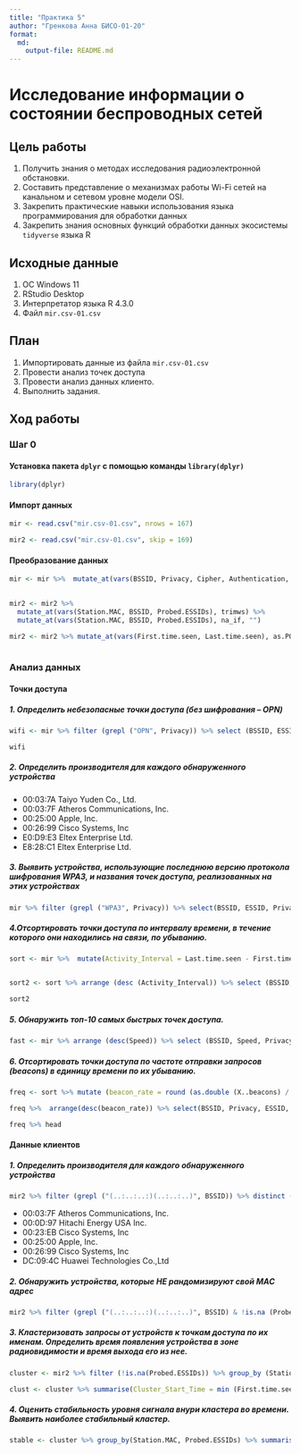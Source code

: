 ```yaml
---
title: "Практика 5"
author: "Гренкова Анна БИСО-01-20"
format: 
  md:
    output-file: README.md
---
```


# Исследование информации о состоянии беспроводных сетей

## Цель работы

1. Получить знания о методах исследования радиоэлектронной обстановки.
2. Составить представление о механизмах работы Wi-Fi сетей на канальном и сетевом уровне модели OSI.
3. Закрепить практические навыки использования языка программирования для обработки данных
4. Закрепить знания основных функций обработки данных экосистемы `tidyverse` языка R

## Исходные данные

1.  ОС Windows 11
2.  RStudio Desktop
3.  Интерпретатор языка R 4.3.0
4.  Файл `mir.csv-01.csv`

## План

1. Импортировать данные из файла `mir.csv-01.csv`
2. Провести анализ точек доступа
3. Провести анализ данных клиенто.
4. Выполнить задания.

## Ход работы

### Шаг 0

#### Установка пакета `dplyr` с помощью команды `library(dplyr)`

```r
library(dplyr)
```

#### Импорт данных
```r
mir <- read.csv("mir.csv-01.csv", nrows = 167)

```
```r
mir2 <- read.csv("mir.csv-01.csv", skip = 169)

```
#### Преобразование данных

```r
mir <- mir %>%  mutate_at(vars(BSSID, Privacy, Cipher, Authentication, LAN.IP, ESSID), trimws) %>% mutate_at(vars(BSSID, Privacy, Cipher, Authentication, LAN.IP, ESSID), na_if, "") %>% mutate_at(vars(First.time.seen, Last.time.seen), as.POSIXct, format = "%Y-%m-%d %H:%M:%S")
  
```
```r
mir2 <- mir2 %>% 
  mutate_at(vars(Station.MAC, BSSID, Probed.ESSIDs), trimws) %>%
  mutate_at(vars(Station.MAC, BSSID, Probed.ESSIDs), na_if, "")

mir2 <- mir2 %>% mutate_at(vars(First.time.seen, Last.time.seen), as.POSIXct, format = "%Y-%m-%d %H:%M:%S") %>% mutate_at(vars(Power, X..packets), as.integer) %>% filter(!is.na(BSSID))
  
```

### Анализ данных

#### Точки доступа

##### 1. Определить небезопасные точки доступа (без шифрования – OPN)

```r
wifi <- mir %>% filter (grepl ("OPN", Privacy)) %>% select (BSSID, ESSID) %>% arrange (BSSID) %>% distinct

wifi
```

##### 2.  Определить производителя для каждого обнаруженного устройства

+ 00:03:7A Taiyo Yuden Co., Ltd.
+ 00:03:7F Atheros Communications, Inc.
+ 00:25:00 Apple, Inc.
+ 00:26:99 Cisco Systems, Inc
+ E0:D9:E3 Eltex Enterprise Ltd.
+ E8:28:C1 Eltex Enterprise Ltd.

##### 3.  Выявить устройства, использующие последнюю версию протокола шифрования WPA3, и названия точек доступа, реализованных на этих устройствах

```r
mir %>% filter (grepl ("WPA3", Privacy)) %>% select(BSSID, ESSID, Privacy)
```

##### 4.Отсортировать точки доступа по интервалу времени, в течение которого они находились на связи, по убыванию.

```r
sort <- mir %>%  mutate(Activity_Interval = Last.time.seen - First.time.seen)


sort2 <- sort %>% arrange (desc (Activity_Interval)) %>% select (BSSID, First.time.seen, Last.time.seen, Activity_Interval)

sort2
```

##### 5. Обнаружить топ-10 самых быстрых точек доступа.

```r
fast <- mir %>% arrange (desc(Speed)) %>% select (BSSID, Speed, Privacy, ESSID) %>% head (10)
```

##### 6. Отсортировать точки доступа по частоте отправки запросов (beacons) в единицу времени по их убыванию.

```r
freq <- sort %>% mutate (beacon_rate = round (as.double (X..beacons) / as.integer (Activity_Interval), digits = 2)) %>% filter(!is.infinite(beacon_rate) & !is.na(beacon_rate))

freq %>%  arrange(desc(beacon_rate)) %>% select(BSSID, Privacy, ESSID, beacon_rate) %>% filter(beacon_rate != 0)

freq %>% head
```

#### Данные клиентов

##### 1. Определить производителя для каждого обнаруженного устройства

```r
mir2 %>% filter (grepl ("(..:..:..:)(..:..:..)", BSSID)) %>% distinct (BSSID)
```
+   00:03:7F Atheros Communications, Inc.
+   00:0D:97 Hitachi Energy USA Inc.
+   00:23:EB Cisco Systems, Inc
+   00:25:00 Apple, Inc.
+   00:26:99 Cisco Systems, Inc
+   DC:09:4C Huawei Technologies Co.,Ltd

##### 2. Обнаружить устройства, которые НЕ рандомизируют свой MAC адрес


```r
mir2 %>% filter (grepl ("(..:..:..:)(..:..:..)", BSSID) & !is.na (Probed.ESSIDs)) %>% select (BSSID, Probed.ESSIDs) %>% group_by (BSSID, Probed.ESSIDs) %>% filter (n() > 1) %>% arrange (BSSID) %>% unique()
```


##### 3.  Кластеризовать запросы от устройств к точкам доступа по их именам. Определить время появления устройства в зоне радиовидимости и время выхода его из нее.

```r
cluster <- mir2 %>% filter (!is.na(Probed.ESSIDs)) %>% group_by (Station.MAC, Probed.ESSIDs) %>% arrange (First.time.seen)

clust <- cluster %>% summarise(Cluster_Start_Time = min (First.time.seen), Cluster_End_Time = max(Last.time.seen), Total_Power = sum(Power))
```


##### 4. Оценить стабильность уровня сигнала внури кластера во времени. Выявить наиболее стабильный кластер.

```r
stable <- cluster %>% group_by(Station.MAC, Probed.ESSIDs) %>% summarise(Power = mean(Power)) %>% arrange((Power)) %>% head(1)
```












